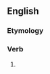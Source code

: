 ==English==

===Etymology===
{{suffix|pursue|est|lang=en}}

===Verb===
{{head|en|verb form}}

# {{en-archaic second-person singular of|pursue|lang=en}}